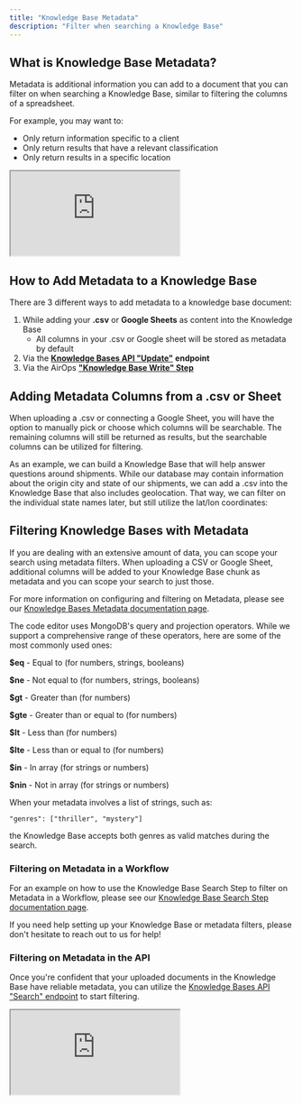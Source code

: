 ```yaml
---
title: "Knowledge Base Metadata"
description: "Filter when searching a Knowledge Base"
---
```


## What is Knowledge Base Metadata?

Metadata is additional information you can add to a document that you can filter on when searching a Knowledge Base, similar to filtering the columns of a spreadsheet.

For example, you may want to:

- Only return information specific to a client
- Only return results that have a relevant classification
- Only return results in a specific location

<Frame>
<iframe
src="https://demo.arcade.software/y41OGVJZuh8LHtOtcWlz?embed"
title="https://demo.arcade.software/y41OGVJZuh8LHtOtcWlz?embed"
allowfullscreen=""
allow="clipboard-write"
class="contentkit-webframe"
className="w-full aspect-video rounded-xl"
></iframe>
</Frame>

## How to Add Metadata to a Knowledge Base

There are 3 different ways to add metadata to a knowledge base document:

1. While adding your **.csv** or **Google Sheets** as content into the Knowledge Base
	- All columns in your .csv or Google sheet will be stored as metadata by default
2. Via the [**Knowledge Bases API "Update"**](/your-data/memory-stores/memory-stores-api#supported-api-calls) **endpoint**
3. Via the AirOps [**"Knowledge Base Write" Step**](/building-workflows/workflow-steps/memory-steps/memory-write)

## Adding Metadata Columns from a .csv or Sheet

When uploading a .csv or connecting a Google Sheet, you will have the option to manually pick or choose which columns will be searchable. The remaining columns will still be returned as results, but the searchable columns can be utilized for filtering.

As an example, we can build a Knowledge Base that will help answer questions around shipments. While our database may contain information about the origin city and state of our shipments, we can add a .csv into the Knowledge Base that also includes geolocation. That way, we can filter on the individual state names later, but still utilize the lat/lon coordinates:

## Filtering Knowledge Bases with Metadata

If you are dealing with an extensive amount of data, you can scope your search using metadata filters. When uploading a CSV or Google Sheet, additional columns will be added to your Knowledge Base chunk as metadata and you can scope your search to just those.

For more information on configuring and filtering on Metadata, please see our [Knowledge Bases Metadata documentation page](/your-data/memory-stores/memory-stores-metadata).

The code editor uses MongoDB's query and projection operators. While we support a comprehensive range of these operators, here are some of the most commonly used ones:

**\$eq** - Equal to (for numbers, strings, booleans)

**\$ne** - Not equal to (for numbers, strings, booleans)

**\$gt** - Greater than (for numbers)

**\$gte** - Greater than or equal to (for numbers)

**\$lt** - Less than (for numbers)

**\$lte** - Less than or equal to (for numbers)

**\$in** - In array (for strings or numbers)

**\$nin** - Not in array (for strings or numbers)

<Info>
When your metadata involves a list of strings, such as:

`"genres": ["thriller", "mystery"]`

the Knowledge Base accepts both genres as valid matches during the search.
</Info>

### Filtering on Metadata in a Workflow

For an example on how to use the Knowledge Base Search Step to filter on Metadata in a Workflow, please see our [Knowledge Base Search Step documentation page](/building-workflows/workflow-steps/memory-steps/memory-search#filter-the-memory-store-optional).

If you need help setting up your Knowledge Base or metadata filters, please don't hesitate to reach out to us for help!

### Filtering on Metadata in the API

Once you're confident that your uploaded documents in the Knowledge Base have reliable metadata, you can utilize the [Knowledge Bases API "Search" endpoint](/your-data/memory-stores/memory-stores-api#supported-api-calls) to start filtering.

<Frame>
<iframe
src="https://demo.arcade.software/1qOMDldFNqFWJ15cm6Wb?embed"
title="https://demo.arcade.software/1qOMDldFNqFWJ15cm6Wb?embed"
allowfullscreen=""
allow="clipboard-write"
class="contentkit-webframe"
className="w-full aspect-video rounded-xl"
></iframe>
</Frame>
